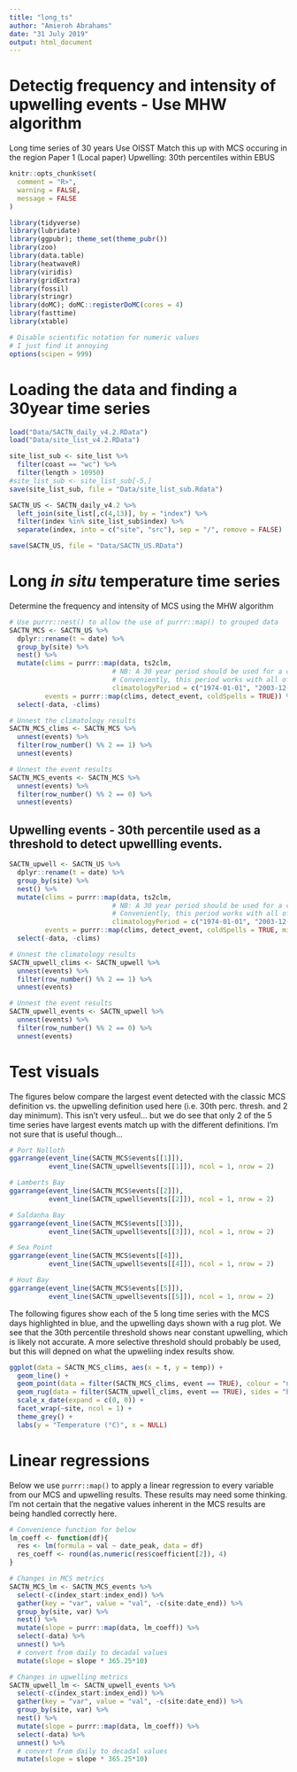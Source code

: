 ```yaml
---
title: "long_ts"
author: "Amieroh Abrahams"
date: "31 July 2019"
output: html_document
---
```


# Detectig frequency and intensity of upwelling events - Use MHW algorithm 
  Long time series of 30 years
  Use OISST 
  Match this up with MCS occuring in the region
  Paper 1 (Local paper)
  Upwelling: 30th percentiles within EBUS
  

```r
knitr::opts_chunk$set(
  comment = "R>",
  warning = FALSE,
  message = FALSE 
)

library(tidyverse)
library(lubridate)
library(ggpubr); theme_set(theme_pubr())
library(zoo)
library(data.table)
library(heatwaveR)
library(viridis)
library(gridExtra)
library(fossil)
library(stringr)
library(doMC); doMC::registerDoMC(cores = 4)
library(fasttime)
library(xtable)

# Disable scientific notation for numeric values
# I just find it annoying
options(scipen = 999)
```

# Loading the data and finding a 30year time series

```r
load("Data/SACTN_daily_v4.2.RData")
load("Data/site_list_v4.2.RData")

site_list_sub <- site_list %>%
  filter(coast == "wc") %>%
  filter(length > 10950) 
#site_list_sub <- site_list_sub[-5,]
save(site_list_sub, file = "Data/site_list_sub.Rdata")

SACTN_US <- SACTN_daily_v4.2 %>%
  left_join(site_list[,c(4,13)], by = "index") %>%
  filter(index %in% site_list_sub$index) %>%
  separate(index, into = c("site", "src"), sep = "/", remove = FALSE)

save(SACTN_US, file = "Data/SACTN_US.RData")
```

# Long _in situ_ temperature time series 

Determine the frequency and intensity of MCS using the MHW algorithm
  
```r
# Use purrr::nest() to allow the use of purrr::map() to grouped data
SACTN_MCS <- SACTN_US %>% 
  dplyr::rename(t = date) %>%
  group_by(site) %>% 
  nest() %>% 
  mutate(clims = purrr::map(data, ts2clm,
                          # NB: A 30 year period should be used for a climatology
                          # Conveniently, this period works with all of the time series
                          climatologyPeriod = c("1974-01-01", "2003-12-31"),  pctile = 10),
         events = purrr::map(clims, detect_event, coldSpells = TRUE)) %>% 
  select(-data, -clims) 

# Unnest the climatology results
SACTN_MCS_clims <- SACTN_MCS %>% 
  unnest(events) %>%
  filter(row_number() %% 2 == 1) %>%
  unnest(events)

# Unnest the event results
SACTN_MCS_events <- SACTN_MCS %>% 
  unnest(events) %>%
  filter(row_number() %% 2 == 0) %>%
  unnest(events)
```

## Upwelling events - 30th percentile used as a threshold to detect upwellling events. 

```r
SACTN_upwell <- SACTN_US %>% 
  dplyr::rename(t = date) %>%
  group_by(site) %>% 
  nest() %>% 
  mutate(clims = purrr::map(data, ts2clm,
                          # NB: A 30 year period should be used for a climatology
                          # Conveniently, this period works with all of the time series
                          climatologyPeriod = c("1974-01-01", "2003-12-31"),  pctile = 30),
         events = purrr::map(clims, detect_event, coldSpells = TRUE, minDuration = 2)) %>% 
  select(-data, -clims) 

# Unnest the climatology results
SACTN_upwell_clims <- SACTN_upwell %>% 
  unnest(events) %>%
  filter(row_number() %% 2 == 1) %>%
  unnest(events)

# Unnest the event results
SACTN_upwell_events <- SACTN_upwell %>% 
  unnest(events) %>%
  filter(row_number() %% 2 == 0) %>%
  unnest(events)
```

# Test visuals

The figures below compare the largest event detected with the classic MCS definition vs. the upwelling definition used here (i.e. 30th perc. thresh. and 2 day minimum). This isn't very usfeul... but we do see that only 2 of the 5 time series have largest events match up with the different definitions. I'm not sure that is useful though...

```r
# Port Nolloth
ggarrange(event_line(SACTN_MCS$events[[1]]),
          event_line(SACTN_upwell$events[[1]]), ncol = 1, nrow = 2)

# Lamberts Bay
ggarrange(event_line(SACTN_MCS$events[[2]]),
          event_line(SACTN_upwell$events[[2]]), ncol = 1, nrow = 2)

# Saldanha Bay
ggarrange(event_line(SACTN_MCS$events[[3]]),
          event_line(SACTN_upwell$events[[3]]), ncol = 1, nrow = 2)

# Sea Point
ggarrange(event_line(SACTN_MCS$events[[4]]),
          event_line(SACTN_upwell$events[[4]]), ncol = 1, nrow = 2)

# Hout Bay
ggarrange(event_line(SACTN_MCS$events[[5]]),
          event_line(SACTN_upwell$events[[5]]), ncol = 1, nrow = 2)
```

The following figures show each of the 5 long time series with the MCS days highlighted in blue, and the upwelling days shown with a rug plot. We see that the 30th percentile threshold shows near constant upwelling, which is likely not accurate. A more selective threshold should probably be used, but this will depned on what the upweliing index results show.

```r
ggplot(data = SACTN_MCS_clims, aes(x = t, y = temp)) +
  geom_line() +
  geom_point(data = filter(SACTN_MCS_clims, event == TRUE), colour = "navy") +
  geom_rug(data = filter(SACTN_upwell_clims, event == TRUE), sides = "b") +
  scale_x_date(expand = c(0, 0)) +
  facet_wrap(~site, ncol = 1) +
  theme_grey() +
  labs(y = "Temperature (°C)", x = NULL)
```

# Linear regressions

Below we use `purrr::map()` to apply a linear regression to every variable from our MCS and upwelling results. These results may need some thinking. I'm not certain that the negative values inherent in the MCS results are being handled correctly here.

```r
# Convenience function for below
lm_coeff <- function(df){
  res <- lm(formula = val ~ date_peak, data = df)
  res_coeff <- round(as.numeric(res$coefficient[2]), 4)
}

# Changes in MCS metrics
SACTN_MCS_lm <- SACTN_MCS_events %>% 
  select(-c(index_start:index_end)) %>% 
  gather(key = "var", value = "val", -c(site:date_end)) %>% 
  group_by(site, var) %>% 
  nest() %>% 
  mutate(slope = purrr::map(data, lm_coeff)) %>% 
  select(-data) %>% 
  unnest() %>% 
  # convert from daily to decadal values
  mutate(slope = slope * 365.25*10)

# Changes in upwelling metrics
SACTN_upwell_lm <- SACTN_upwell_events %>% 
  select(-c(index_start:index_end)) %>% 
  gather(key = "var", value = "val", -c(site:date_end)) %>% 
  group_by(site, var) %>% 
  nest() %>% 
  mutate(slope = purrr::map(data, lm_coeff)) %>% 
  select(-data) %>% 
  unnest() %>% 
  # convert from daily to decadal values
  mutate(slope = slope * 365.25*10)
```








